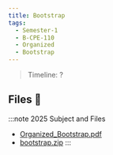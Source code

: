 ```yaml
---
title: Bootstrap
tags:
  - Semester-1
  - B-CPE-110
  - Organized
  - Bootstrap
---
```

> Timeline: ?


## Files 📂

:::note 2025 Subject and Files
- [Organized_Bootstrap.pdf](https://github.com/Studio-17/Epitech-Subjects/raw/main/Semester-1/B-CPE-110/Organized/Bootstrap/Organized_Bootstrap.pdf)
- [bootstrap.zip](https://github.com/Studio-17/Epitech-Subjects/raw/main/Semester-1/B-CPE-110/Organized/Bootstrap/bootstrap.zip)
:::

